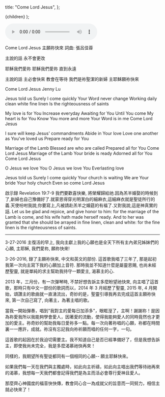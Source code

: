 
  title: "Come Lord Jesus",
};

  <MDXWrapper meta={meta}>{children}</MDXWrapper>
);

<audio controls src={ComeLordJesusAudio}></audio>

Come Lord Jesus
主願祢快來
詞曲: 張呂佳蓉

主說的話
永不會更改

耶穌我們愛祢
耶穌我們愛祢
直到永遠

主說的話
主必會快來
教會在等待
我們是祢聖潔的新婦
主耶穌願祢快來

Come Lord Jesus
Jenny Lu

Jesus told us
Surely I come quickly
Your Word never change
Working daily clean white fine linen
Is the righteousness of saints

My love is for You
Increase everyday
Awaiting for You
Until You come
My heart is for You
Know You more and more
Your Word is in me
Come Lord Jesus

I sure will keep
Jesus' commandments
Abide in Your love
Love one another
as You've loved us
Prepare ready for You

Marriage of the Lamb
Blessed are who are called
Prepared all for You
Come Lord Jesus
Marriage of the Lamb
Your bride is ready
Adorned all for You
Come Lord Jesus

O Jesus we love You
O Jesus we love You
Everlasting love

Jesus told us
Surely I come quickly
Your church is waiting
We are Your bride
Your holy church
Even so come Lord Jesus

啟示録 Revelation 19:7-9
我們要歡喜快樂, 將榮耀歸給祂.因為羔羊婚娶的時候到了,新婦也自己豫備好了.就蒙恩得穿光明潔白的細麻衣,這細麻衣就是聖徒所行的義.天使吩咐我說,你要寫上,凡被請赴羔羊之婚筵的有福了.又對我說,這是神真實的話.
Let us be glad and rejoice, and give honor to him: for the marriage of the Lamb is come, and his wife hath made herself ready. And to her was granted that she should be arrayed in fine linen, clean and white: for the fine linen is the righteousness of saints.

<hr />

3-27-2016 主復活的早上, 我向主獻上我的心願也是全天下所有主內弟兄姊妹們的心願, 主耶穌, 我們愛祢, 願祢快來!

3-26-2016, 録了主願祢快來, 中文和英文的部份. 這首歌我唱了三年了, 那是起初我第一次向主寫下我的心願加上音符. 那時我並不知道什麼是屬靈恩賜, 也尚未經歷聖靈, 就是單純的求主幫助我持守一顆愛主, 渴慕主的心.

2013 年，三月份，有一次彈琴時, 不禁好想告訴主多麼盼望祂快來, 向主唱了這首歌，那時只有中文一部份的歌詞而以，2014 年 3 月經歷了聖靈, 2015 年, 4 月開始，頌讚主的歌曲就一直湧流出，奇妙的是，聖靈引導我再去完成這首主願祢快來, 第一次自己寫了, 向著主，為著主唱的歌。

當我一開始彈奏，唱到"我對主的愛每日加添多"，眼眶溼了，主啊！謝謝祢！是因為祢愛我所以我能夠學會愛人，因著愛的流動，使得我能夠愛人的同時竟然也才更加的愛主。祢奇妙的幫助我每日愛祢多一點。每一次向著祢唱的心願，祢都在時間裏一一應許，成就。祢沒有忘記我向祢祈願而唱的任何一字，一句。

這首歌的起因在於我迫切需要主。我不知道自己是否已經準備好了，但是我想告訴主，即使我尚未完全，我是多麼渴慕祂快再來！

同樣的，我期望所有聖徒都同有一個相同的心願--
願主耶穌快來。

如果我們每一天在我們與主獨處時，如此向主祈禱，如此向主唱出我們等待祂再來的渴慕，我想每一天我們都會記得我們是為主而活必會尊行愛神且愛人。

那麼齊心神國度的福音快快傳，教會同心合一為成就父的旨意而一同努力，相信主就必快來了！
